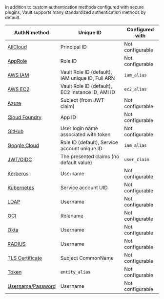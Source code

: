 In addition to custom authentication methods configured with secure plugins,
Vault supports many standardized authentication methods by default.

| AuthN method                                                            | Unique ID                                        | Configured with  |
|-------------------------------------------------------------------------|--------------------------------------------------|------------------|
| [AliCloud](/vault/docs/auth/alicloud)                                   | Principal ID                                     | Not configurable |
| [AppRole](/vault/api-docs/auth/approle#create-update-approle)           | Role ID                                          | Not configurable |
| [AWS IAM](/vault/docs/auth/aws#iam-auth-method)                         | Vault Role ID (default), IAM unique ID, Full ARN | `iam_alias`      |
| [AWS EC2](/vault/docs/auth/aws#ec2-auth-method)                         | Vault Role ID (default), EC2 instance ID, AMI ID | `ec2_alias`      |
| [Azure](/vault/api-docs/auth/azure#create-role)                         | Subject (from JWT claim)                         | Not configurable |
| [Cloud Foundry](/vault/docs/auth/cf)                                    | App ID                                           | Not configurable |
| [GitHub](/vault/docs/auth/github)                                       | User login name associated with token            | Not configurable |
| [Google Cloud](/vault/api-docs/auth/gcp#create-role)                    | Role ID (default), Service account unique ID     | `iam_alias`      |
| [JWT/OIDC](/vault/api-docs/auth/jwt#create-role)                        | The presented claims (no default value)          | `user_claim`     |
| [Kerberos](/vault/docs/auth/kerberos)                                   | Username                                         | Not configurable |
| [Kubernetes](/vault/api-docs/auth/kubernetes#create-role)               | Service account UID                              | Not configurable |
| [LDAP](/vault/docs/auth/ldap)                                           | Username                                         | Not configurable |
| [OCI](/vault/api-docs/auth/oci#create-role)                             | Rolename                                         | Not configurable |
| [Okta](/vault/api-docs/auth/okta#register-user)                         | Username                                         | Not configurable |
| [RADIUS](/vault/docs/auth/radius)                                       | Username                                         | Not configurable |
| [TLS Certificate](/vault/api-docs/auth/cert#create-ca-certificate-role) | Subject CommonName                               | Not configurable |
| [Token](/vault/docs/auth/token)                                         | `entity_alias`                                   | Not configurable |
| [Username/Password](/vault/api-docs/auth/userpass#create-update-user)   | Username                                         | Not configurable |
